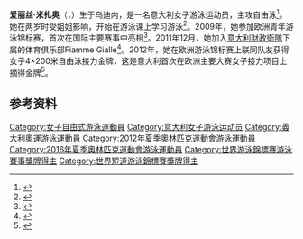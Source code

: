 {{NoteTA|G1=Aquatics}}
{{Infobox swimmer
| name           = 爱丽丝·米扎奥
| image          = Alice Mizzau Quirinale 2015.jpg
| image_size     = <!-- Only for images narrower than 220 pixels -->
| alt            = 
| caption        = 
| full_name      = 
| nicknames      = 
| national_team  = {{ITA}}
| strokes        = [[自由泳|自由泳]]
| club           = 
| coach          = Max Di Mito
| birth_date     = {{Birth date and age|1993|3|18|df=y}}
| birth_place    = {{ITA}}[[烏迪內|烏迪內]]
| death_date     =
| death_place    =
| height         = {{convert|179|cm|ftin|abbr=on}}
| weight         = {{convert|65|kg|lb|abbr=on}}
| medaltemplates =
{{MedalSport|女子[[游泳|游泳]]}}
{{MedalCountry|{{ITA}}}}
{{MedalCompetition|[[世界游泳锦标赛|世界游泳锦标赛]]}}
{{MedalSilver|[[2015年世界游泳锦标赛|2015 喀山]]|[[2015年世界游泳锦标赛游泳比赛|4×200米自由泳接力]]}}
{{MedalCompetition|[[世界短池游泳锦标赛|世界短池游泳锦标赛]]}}
{{MedalBronze|[[2014年世界短道游泳錦標賽|2014 多哈]]|4×100米自由泳接力}}
{{MedalCompetition|[[欧洲游泳锦标赛|欧洲游泳锦标赛]]}}
{{MedalGold|[[2012年欧洲游泳锦标赛|2012 德布勒森]]|4×200米自由泳接力}}
{{MedalGold|[[2014年欧洲游泳锦标赛|2014 柏林]]|4×200米自由泳接力}}
{{MedalSilver|2012 德布勒森|4×100米混合泳接力}}
{{MedalBronze|2012 德布勒森|4×100米自由泳接力}}
{{MedalBronze|2014 柏林|4×100米自由泳接力}}
{{MedalCompetition|欧洲青年游泳锦标赛}}
{{MedalSilver|2009 布拉格|4×100米自由泳接力}}
}}

'''爱丽丝·米扎奥'''（{{lang-it|Alice Mizzau}}，{{bd|1993年|3月18日||}}）生于乌迪内，是一名意大利女子游泳运动员，主攻自由泳<ref>{{cite web|url=http://www.federnuoto.it/discipline/nuoto/azzurri/alice-mizzau/1067.html?view=schedaatleta|title=Alice Mizzau|work={{lang|it|Federazione Italiana Nuoto}}|accessdate=2020-09-01|archiveurl=https://web.archive.org/web/20141023155025/http://www.federnuoto.it/discipline/nuoto/azzurri/alice-mizzau/1067.html?view=schedaatleta|archivedate=2014-10-23}}</ref>。她在两岁时受姐姐影响，开始在游泳课上学习游泳<ref>{{cite web|url=https://www.fina.org/athletes/alice-mizzau|title=Alice Mizzau|work=[[国际游泳联合会|FINA]]|accessdate=2020-09-01|archiveurl=https://archive.is/pDL8N|archivedate=2020-09-01}}</ref>。2009年，她参加欧洲青年游泳锦标赛，首次在国际主要赛事中亮相<ref>{{cite web|url=https://swimswam.com/bio/alice-mizzau/|title=Alice Mizzau|work=SwimSwam|accessdate=2020-09-01|archiveurl=https://web.archive.org/web/20200306152037/https://swimswam.com/bio/alice-mizzau/|archivedate=2020-03-06}}</ref>。2011年12月，她加入[[意大利財政衛隊|意大利財政衛隊]]下属的体育俱乐部Fiamme Gialle<ref>{{cite web|url=http://www.fiammegialle.org/fiammegialle/index.php?option=com_sobipro&pid=79&sid=274:Alice-Mizzau&Itemid=260|title=Alice Mizzau|work={{lang|it|Gruppi Sportivi Fiamme Gialle}}|accessdate=2020-09-01|archiveurl=https://web.archive.org/web/20140903063151/http://www.fiammegialle.org/fiammegialle/index.php?option=com_sobipro&pid=79&sid=274:Alice-Mizzau&Itemid=260|archivedate=2020-09-01}}</ref>。2012年，她在欧洲游泳锦标赛上联同队友获得女子4×200米自由泳接力金牌，这是意大利首次在欧洲主要大赛女子接力项目上摘得金牌<ref>{{cite web|url=http://it.eurosport.yahoo.com/24052012/45/europei-immensa-pellegrini-staffetta-leggendaria.html|script-title=it:Europei - Immensa Pellegrini, staffetta leggendaria|publisher=Yahoo!|date=2012-05-24|accessdate=2012-05-24|archiveurl=https://web.archive.org/web/20120526080119/http://it.eurosport.yahoo.com/24052012/45/europei-immensa-pellegrini-staffetta-leggendaria.html|archivedate=2012-05-26}}</ref>。

==参考资料==
{{reflist}}

{{DEFAULTSORT:Mizzau, Alice}}
[[Category:女子自由式游泳運動員|Category:女子自由式游泳運動員]]
[[Category:意大利女子游泳运动员|Category:意大利女子游泳运动员]]
[[Category:義大利奧運游泳運動員|Category:義大利奧運游泳運動員]]
[[Category:2012年夏季奧林匹克運動會游泳運動員|Category:2012年夏季奧林匹克運動會游泳運動員]]
[[Category:2016年夏季奧林匹克運動會游泳運動員|Category:2016年夏季奧林匹克運動會游泳運動員]]
[[Category:世界游泳錦標賽游泳賽事獎牌得主|Category:世界游泳錦標賽游泳賽事獎牌得主]]
[[Category:世界短道游泳錦標賽獎牌得主|Category:世界短道游泳錦標賽獎牌得主]]